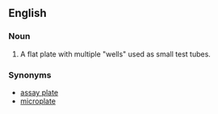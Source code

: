 ==English==
{{wikipedia}}
===Noun===
{{en-noun|head=[[micro]][[titer]] [[plate]]}}

#{{context|analytical chemistry|chemistry}} A flat plate with multiple "wells" used as small test tubes.

===Synonyms===
*[[assay plate]]
*[[microplate]]